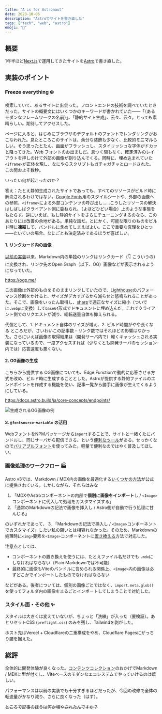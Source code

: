 ```yaml
---
title: "A is for Astronaut"
date: 2023-10-06
description: "Astroでサイトを書き直した"
tags: ["tech", "web", "astro"]
emoji: "🚀"
---
```


## 概要

1年半ほど[Next.js](https://nextjs.org/)で運用してきたサイトを[Astro](https://astro.build)で書き直した。

## 実装のポイント

### Freeze everything :snowflake:

検索していて、あるサイトに出会った。フロントエンドの技術を調べていたときだった。サイトの概要文にはいくつかのキーワードが書かれていた——「（あるモダンなフレームワークの名前）」、「静的サイト生成」、云々、云々。とっても素晴らしい。期待してアクセスした。

ページに入ると、はじめにブラウザのデフォルトのフォントでレンダリングがおこなわれた。見たところこのサイトは、余分な装飾も少なく、比較的**ミニマル**らしい。そう思ったとたん、画面がフラッシュし、スタイリッシュな字体がドカッと降ってきた。Web フォントのお出ましだ。息つく間もなく、確定済みのレイアウトを押しのけて外部の画像が割り込んでくる。同時に、埋め込まれていた`<iframe>`が正体を現し、なにやらスクリプトもガチャガチャとロードされた。この間およそ数秒。

いったい何が起こったのか？

答え：たとえ静的生成されたサイトであっても、すべてのリソースがビルド時に解決されるわけではない。[Google Fonts](https://fonts.google.com/)用のスタイルシートや、外部の画像への参照、`<iframe>`による外部コンテンツの呼び出し……こうしたリソースの解決はしばしばクライアント側に委ねられ、（よほどひどい場合）上のような事態をもたらす。逆にいえば、もし静的サイトをさらにチューニングするのなら、このあたりには改善の余地がある。単純な話だ。とにかく、可能な限りのものをビルド時に**凍結**して、バンドルに含めてしまえばよい。ここで重要な真理をひとつ——たいていの場合、なにごとも決定済みであるほうが喜ばしい。

#### 1. リンクカード内の画像

[以前の実装](/blog/posts/blog-renewal)以来、Markdown内の単独のリンクはリンクカード（:point_down: こういうの）に変換され、リンク先のOpen Graph（以下、OG）画像などが表示されるようになっていた。

https://ogp.me/

この画像は外部のものをそのままリンクしていたので、[Lighthouse](https://developer.chrome.com/ja/docs/lighthouse/)のパフォーマンス診断をかけると、サイズがデカすぎるから減らせと怒鳴られることがあった。そこで、画像をいったん取得し、[sharp](https://sharp.pixelplumbing.com/)で適正なサイズに縮小（ついでに`.webp`に変換）して`base64`形式でドキュメントに埋め込んだ。これでクライアント側でのリクエストが減り、総転送量自体も抑えられる。

代償として、1. ドキュメント自体のサイズが増え、2. ビルド時間がやや長くなる ところだが、さいわいこの記事数・リンク数ではそれほどの影響はなかった。さらにいえば画像の取得結果は（開発サーバ内で）軽くキャッシュされる実装になっているので、一度アクセスすれば（少なくとも開発サーバのセッション内では）応答速度も悪くない。

#### 2. OG画像の生成

こちらから提供する OG画像についても、Edge Functionで動的に応答させる方式を改め、ビルド時に生成することとした。Astroが提供する静的ファイルのエンドポイントを作成する機能を使い、記事一覧から勝手に画像が生えてくるようにしている。

https://docs.astro.build/ja/core-concepts/endpoints/

![生成されるOG画像の例](../../assets/image/linux-tools-2022.png)

#### 3. `@fontsource-variable` の活用

WebフォントをNPMパッケージから`import`することで、サイトと一緒くたにバンドルし、同じサーバから配信できる、という[便利なツール](https://fontsource.org/)がある。せっかくなので[バリアブルフォント](https://developer.mozilla.org/ja/docs/Web/CSS/CSS_fonts/Variable_fonts_guide)を使ってみた。軽量で便利なのではやく普及してほしい。

### 画像処理のワークフロー :factory:

Astro v3では、Markdown / MDX内の画像を最適化する[いくつかの方法](https://docs.astro.build/ja/guides/images/)が公式に提供されている。しかしながら、それらはみな

1. 「MDXやAstroコンポーネントの内部で**個別に画像をインポート**し / `<Image>`コンポーネントに代入して処理をカスタマイズする」
2. 「通常のMarkdownの記法で画像を挿入し / Astro側が自動で行う処理に甘んじる」

のいずれかであって、 3. 「Markdownの記法で挿入し / `<Image>`コンポーネントでカスタマイズ」したい私の願いとは相容れなかった。そのため、Markdownの処理時に`<img>`要素を`<Image>`コンポーネントに[置き換える](https://docs.astro.build/ja/guides/markdown-content/#%E3%82%AB%E3%82%B9%E3%82%BF%E3%83%A0%E3%82%B3%E3%83%B3%E3%83%9D%E3%83%BC%E3%83%8D%E3%83%B3%E3%83%88%E3%82%92html%E8%A6%81%E7%B4%A0%E3%81%AB%E5%89%B2%E3%82%8A%E5%BD%93%E3%81%A6%E3%82%8B)方法で対応した。

注意点としては、

- コンポーネントの置き換えを使うには、たとえファイル名だけでも `.mdx`にしなければならない（Plain Markdownでは不可能）
- 最終的に画像もViteのバンドルに含められる関係上、`<Image>`内の画像は必ずどこかでインポートしたものでなければならない

などがある。後者については、個別の画像ごとではなく、`import.meta.glob()`を使ってフォルダ内の画像をまるごとインポートしてしまうことで対処した。

### スタイル面・その他 :sparkles:

スタイルは大きくは変えていないが、ちょっと「洗練」が入った（要検証）。あとリセットCSS (`preflight.css`) のみを残し、Tailwindを剥がした。

ホスト先はVercel + Cloudflareの二重構成をやめ、Cloudflare Pagesにがっちり腰を据えた。

## 総評

全体的に開発体験が良くなった。[コンテンツコレクション](https://docs.astro.build/ja/guides/content-collections/)のおかげでMarkdown / MDXに型が付くし、Viteベースのモダンなエコシステムでやっていけるのは嬉しい。

パフォーマンスは以前の実装でも十分すぎるほどだったが、今回の改修で全体の転送量がかなり減り、さらに良くなった（はず）。

~~ところで記事のほうは何か増やされたんですか？~~
